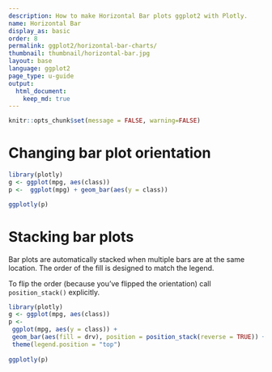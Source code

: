 ```yaml
---
description: How to make Horizontal Bar plots ggplot2 with Plotly.
name: Horizontal Bar
display_as: basic
order: 8
permalink: ggplot2/horizontal-bar-charts/
thumbnail: thumbnail/horizontal-bar.jpg
layout: base
language: ggplot2
page_type: u-guide
output:
  html_document:
    keep_md: true
---
```


```r
knitr::opts_chunk$set(message = FALSE, warning=FALSE)
```

# Changing bar plot orientation

```r
library(plotly)
g <- ggplot(mpg, aes(class))  
p <-  ggplot(mpg) + geom_bar(aes(y = class))

ggplotly(p)
```

# Stacking bar plots

Bar plots are automatically stacked when multiple bars are at the same location. The order of the fill is designed to match the legend.

To flip the order (because you've flipped the orientation) call `position_stack()` explicitly.

```r
library(plotly)
g <- ggplot(mpg, aes(class))  
p <-    
 ggplot(mpg, aes(y = class)) +
 geom_bar(aes(fill = drv), position = position_stack(reverse = TRUE)) +
 theme(legend.position = "top")
 
ggplotly(p)
```